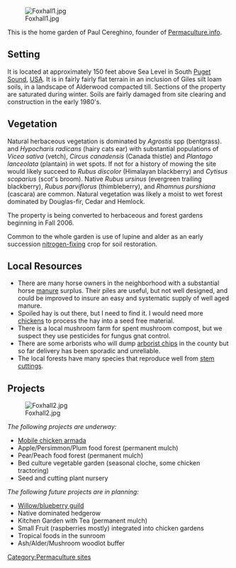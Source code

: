 [[File:Foxhall1.jpg]]

This is the home garden of Paul Cereghino, founder of [[Permaculture.info]]. 

== Setting ==

It is located at approximately 150 feet above Sea Level in South [[Puget Sound]], [[USA]]. It is in fairly fairly flat terrain in an inclusion of Giles silt loam soils, in a landscape of Alderwood compacted till. Sections of the property are saturated during winter. Soils are fairly damaged from site clearing and construction in the early 1980's.

== Vegetation ==

Natural herbaceous vegetation is dominated by ''Agrostis'' spp (bentgrass). and ''Hypocharis radicans'' (hairy cats ear) with substantial populations of ''Vicea sativa'' (vetch), ''Circus canadensis'' (Canada thistle) and ''Plantago lanceolata'' (plantain) in wet spots. If not for a history of mowing the site would likely succeed to ''Rubus discolor'' (Himalayan blackberry) and ''Cytisus scoparius'' (scot's broom). Native ''Rubus ursinus'' (evergreen trailing blackberry), ''Rubus parviflorus'' (thimbleberry), and ''Rhamnus purshiana'' (cascara) are common. Natural vegetation was likely a moist to wet forest dominated by Douglas-fir, Cedar and Hemlock.

The property is being converted to herbaceous and forest gardens beginning in Fall 2006.

Common to the whole garden is use of lupine and alder as an early succession [[nitrogen-fixing]] crop for soil restoration.

== Local Resources ==

* There are many horse owners in the neighborhood with a substantial horse [[manure]] surplus. Their piles are useful, but not well designed, and could be improved to insure an easy and systematic supply of well aged manure.
* Spoiled hay is out there, but I need to find it. I would need more [[chicken]]s to process the hay into a seed free material.
* There is a local mushroom farm for spent mushroom compost, but we suspect they use pesticides for fungus gnat control.
* There are some arborists who will dump [[arborist chips]] in the county but so far delivery has been sporadic and unreliable.
* The local forests have many species that reproduce well from [[stem cuttings]]. 

== Projects ==
[[File:Foxhall2.jpg|right]]

''The following projects are underway:''

* [[Foxhall garden mobile chicken armada|Mobile chicken armada]]
* Apple/Persimmon/Plum food forest (permanent mulch)
* Pear/Peach food forest (permanent mulch)
* Bed culture vegetable garden (seasonal cloche, some chicken tractoring)
* Seed and cutting plant nursery 

''The following future projects are in planning:''

* [[Willow and blueberry guild|Willow/blueberry guild]]
* Native dominated hedgerow
* Kitchen Garden with Tea (permanent mulch)
* Small Fruit (raspberries mostly) integrated into chicken gardens
* Tropical foods in the sunroom
* Ash/Alder/Mushroom woodlot buffer

{{PermacultureInfo}}

[[Category:Permaculture sites]]